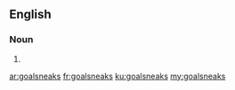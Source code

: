 ==English==

===Noun===
{{head|en|noun plural form}}

# {{plural of|goalsneak|lang=en}}

[[ar:goalsneaks]]
[[fr:goalsneaks]]
[[ku:goalsneaks]]
[[my:goalsneaks]]